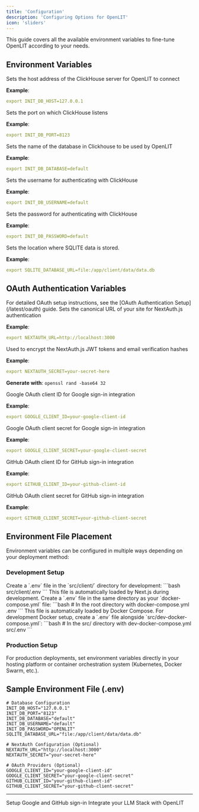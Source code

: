 ```yaml
---
title: 'Configuration'
description: 'Configuring Options for OpenLIT'
icon: 'sliders'
---
```


This guide covers all the available environment variables to fine-tune OpenLIT according to your needs.

## Environment Variables

<ResponseField name="INIT_DB_HOST" required>
  Sets the host address of the ClickHouse server for OpenLIT to connect

  **Example**:
  ```yaml
  export INIT_DB_HOST=127.0.0.1
  ```
</ResponseField>

<ResponseField name="INIT_DB_PORT" required>
  Sets the port on which ClickHouse listens

  **Example**:
  ```yaml
  export INIT_DB_PORT=8123
  ```
</ResponseField>

<ResponseField name="INIT_DB_DATABASE" required>
  Sets the name of the database in Clickhouse to be used by OpenLIT

  **Example**:
  ```yaml
  export INIT_DB_DATABASE=default
  ```
</ResponseField>

<ResponseField name="INIT_DB_USERNAME" required>
  Sets the username for authenticating with ClickHouse

  **Example**:
  ```yaml
  export INIT_DB_USERNAME=default
  ```
</ResponseField>

<ResponseField name="INIT_DB_PASSWORD" required>
  Sets the password for authenticating with ClickHouse

  **Example**:
  ```yaml
  export INIT_DB_PASSWORD=default
  ```
</ResponseField>

<ResponseField name="SQLITE_DATABASE_URL" required>
  Sets the location where SQLITE data is stored.

  **Example**:
  ```yaml
  export SQLITE_DATABASE_URL=file:/app/client/data/data.db
  ```
</ResponseField>

## OAuth Authentication Variables

<Note>
For detailed OAuth setup instructions, see the [OAuth Authentication Setup](/latest/oauth) guide.
</Note>

<ResponseField name="NEXTAUTH_URL">
  Sets the canonical URL of your site for NextAuth.js authentication

  **Example**:
  ```yaml
  export NEXTAUTH_URL=http://localhost:3000
  ```
</ResponseField>

<ResponseField name="NEXTAUTH_SECRET">
  Used to encrypt the NextAuth.js JWT tokens and email verification hashes

  **Example**:
  ```yaml
  export NEXTAUTH_SECRET=your-secret-here
  ```
  
  **Generate with**: `openssl rand -base64 32`
</ResponseField>

<ResponseField name="GOOGLE_CLIENT_ID">
  Google OAuth client ID for Google sign-in integration

  **Example**:
  ```yaml
  export GOOGLE_CLIENT_ID=your-google-client-id
  ```
</ResponseField>

<ResponseField name="GOOGLE_CLIENT_SECRET">
  Google OAuth client secret for Google sign-in integration

  **Example**:
  ```yaml
  export GOOGLE_CLIENT_SECRET=your-google-client-secret
  ```
</ResponseField>

<ResponseField name="GITHUB_CLIENT_ID">
  GitHub OAuth client ID for GitHub sign-in integration

  **Example**:
  ```yaml
  export GITHUB_CLIENT_ID=your-github-client-id
  ```
</ResponseField>

<ResponseField name="GITHUB_CLIENT_SECRET">
  GitHub OAuth client secret for GitHub sign-in integration

  **Example**:
  ```yaml
  export GITHUB_CLIENT_SECRET=your-github-client-secret
  ```
</ResponseField>

## Environment File Placement

Environment variables can be configured in multiple ways depending on your deployment method:

### Development Setup

<Steps>
  <Step title="Client-side .env">
    Create a `.env` file in the `src/client/` directory for development:
    ```bash
    src/client/.env
    ```
    This file is automatically loaded by Next.js during development.
  </Step>
  
  <Step title="Docker Compose .env">
    Create a `.env` file in the same directory as your `docker-compose.yml` file:
    ```bash
    # In the root directory with docker-compose.yml
    .env
    ```
    This file is automatically loaded by Docker Compose.
  </Step>
  
  <Step title="Development Docker Compose .env">
    For development Docker setup, create a `.env` file alongside `src/dev-docker-compose.yml`:
    ```bash
    # In the src/ directory with dev-docker-compose.yml
    src/.env
    ```
  </Step>
</Steps>

### Production Setup

For production deployments, set environment variables directly in your hosting platform or container orchestration system (Kubernetes, Docker Swarm, etc.).

## Sample Environment File (.env)

```.env.example .env
# Database Configuration
INIT_DB_HOST="127.0.0.1"
INIT_DB_PORT="8123"
INIT_DB_DATABASE="default"
INIT_DB_USERNAME="default"
INIT_DB_PASSWORD="OPENLIT"
SQLITE_DATABASE_URL="file:/app/client/data/data.db"

# NextAuth Configuration (Optional)
NEXTAUTH_URL="http://localhost:3000"
NEXTAUTH_SECRET="your-secret-here"

# OAuth Providers (Optional)
GOOGLE_CLIENT_ID="your-google-client-id"
GOOGLE_CLIENT_SECRET="your-google-client-secret"
GITHUB_CLIENT_ID="your-github-client-id"
GITHUB_CLIENT_SECRET="your-github-client-secret"
```

---

<CardGroup cols={2}>
<Card title="OAuth Authentication" href="/latest/oauth" icon='shield-check'>
Setup Google and GitHub sign-in
</Card>
<Card title="Integrations" href="/latest/sdk/integrations/introduction" icon='circle-nodes'>
Integrate your LLM Stack with OpenLIT 
</Card>
</CardGroup>